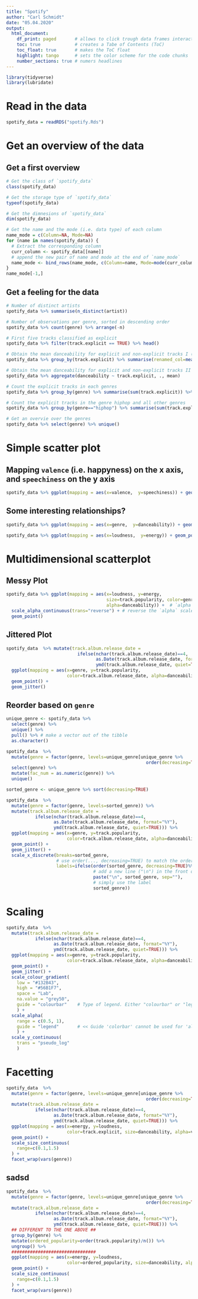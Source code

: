```yaml
---
title: "Spotify"
author: "Carl Schmidt"
date: "05.04.2020"
output: 
  html_document:
    df_print: paged       # allows to click trough data frames interactively
    toc: true             # creates a Tabe of Contents (ToC)
    toc_float: true       # makes the ToC float
    highlight: tango      # sets the color scheme for the code chunks
    number_sections: true # numers headlines
---
```


```r
library(tidyverse)
library(lubridate)
```

# Read in the data
```r
spotify_data = readRDS("spotify.Rds")
```

# Get an overview of the data

## Get a first overview
```r
# Get the class of `spotify_data`
class(spotify_data)

# Get the storage type of `spotify_data`
typeof(spotify_data)

# Get the dimnesions of `spotify_data`
dim(spotify_data)

# Get the name and the mode (i.e. data type) of each column
name_mode = c(Column=NA, Mode=NA)
for (name in names(spotify_data)) {
  # Extract the corresponding column
  curr_column <- spotify_data[[name]]
  # append the new pair of name and mode at the end of `name_mode`
  name_mode <- bind_rows(name_mode, c(Column=name, Mode=mode(curr_column)))
}
name_mode[-1,]
```

## Get a feeling for the data
```r
# Number of distinct artists
spotify_data %>% summarise(n_distinct(artist))

# Number of observations per genre, sorted in descending order
spotify_data %>% count(genre) %>% arrange(-n)

# First five tracks classified as explicit
spotify_data %>% filter(track.explicit == TRUE) %>% head()

# Obtain the mean danceability for explicit and non-explicit tracks I (does allow renaming)
spotify_data %>% group_by(track.explicit) %>% summarise(renamed_col=mean(danceability))

# Obtain the mean danceability for explicit and non-explicit tracks II (doesn't allow renaming)
spotify_data %>% aggregate(danceability ~ track.explicit, ., mean)

# Count the explicit tracks in each genres
spotify_data %>% group_by(genre) %>% summarise(sum(track.explicit)) %>% arrange(-`sum(track.explicit)`)

# Count the explicit tracks in the genre hiphop and all other genres
spotify_data %>% group_by(genre=="hiphop") %>% summarise(sum(track.explicit))

# Get an overvie over the genres
spotify_data %>% select(genre) %>% unique()
```

# Simple scatter plot

## Mapping `valence` (i.e. happyness) on the x axis, and `speechiness` on the y axis
```r
spotify_data %>% ggplot(mapping = aes(x=valence,  y=speechiness)) + geom_point()
```

## Some interesting relationships?
```r
spotify_data %>% ggplot(mapping = aes(x=genre,  y=danceability)) + geom_point()
```
```r
spotify_data %>% ggplot(mapping = aes(x=loudness,  y=energy)) + geom_point()
```

# Multidimensional scatterplot

## Messy Plot
```r
spotify_data %>% ggplot(mapping = aes(x=loudness, y=energy,
                                      size=track.popularity, color=genre,
                                      alpha=danceability)) +  # `alpha` does not work for `genre`!
  scale_alpha_continuous(trans="reverse") + # reverse the `alpha` scale
  geom_point()
```

## Jittered Plot
```r
spotify_data  %>% mutate(track.album.release_date =
                           ifelse(nchar(track.album.release_date)==4,
                                  as.Date(track.album.release_date, format="%Y"), 
                                  ymd(track.album.release_date, quiet=TRUE))) %>%
  ggplot(mapping = aes(x=genre, y=track.popularity,
                       color=track.album.release_date, alpha=danceability)) + 
  geom_point() +
  geom_jitter()
```

## Reorder based on `genre`
```r
unique_genre <- spotify_data %>%
  select(genre) %>% 
  unique() %>% 
  pull() %>% # make a vector out of the tibble
  as.character()

spotify_data  %>% 
  mutate(genre = factor(genre, levels=unique_genre[unique_genre %>%
                                                     order(decreasing=TRUE)])) %>% 
  select(genre) %>% 
  mutate(fac_num = as.numeric(genre)) %>% 
  unique()
```
```r
sorted_genre <- unique_genre %>% sort(decreasing=TRUE)

spotify_data  %>% 
  mutate(genre = factor(genre, levels=sorted_genre)) %>% 
  mutate(track.album.release_date =
           ifelse(nchar(track.album.release_date)==4,
                  as.Date(track.album.release_date, format="%Y"),
                  ymd(track.album.release_date, quiet=TRUE))) %>%
  ggplot(mapping = aes(x=genre, y=track.popularity,
                       color=track.album.release_date, alpha=danceability)) + 
  geom_point() +
  geom_jitter() + 
  scale_x_discrete(breaks=sorted_genre,
                   # use order(..., decreasing=TRUE) to match the order of `sorted_genre`
                   labels=ifelse(order(sorted_genre, decreasing=TRUE)%%2==0,
                                 # add a new line ("\n") in the front of the label
                                 paste("\n", sorted_genre, sep=""),
                                 # simply use the label
                                 sorted_genre))
```

# Scaling
```r
spotify_data  %>%
  mutate(track.album.release_date =
           ifelse(nchar(track.album.release_date)==4,
                  as.Date(track.album.release_date, format="%Y"),
                  ymd(track.album.release_date, quiet=TRUE))) %>%
  ggplot(mapping = aes(x=genre, y=track.popularity,
                       color=track.album.release_date, alpha=danceability)) + 
  geom_point() +
  geom_jitter() +
  scale_colour_gradient(
    low = "#132B43",
    high = "#56B1F7",
    space = "Lab",
    na.value = "grey50",
    guide = "colourbar"    # Type of legend. Either "colourbar" or "legend"
    ) +
  scale_alpha(
    range = c(0.5, 1),
    guide = "legend"       # << Guide 'colorbar' cannot be used for 'alpha'.>>
    ) +         
  scale_y_continuous(
    trans = "pseudo_log"
    )
```

# Facetting
```r
spotify_data  %>% 
  mutate(genre = factor(genre, levels=unique_genre[unique_genre %>%
                                                     order(decreasing=TRUE)])) %>% 
  mutate(track.album.release_date =
           ifelse(nchar(track.album.release_date)==4,
                  as.Date(track.album.release_date, format="%Y"),
                  ymd(track.album.release_date, quiet=TRUE))) %>%
  ggplot(mapping = aes(x=energy, y=loudness,
                       color=track.explicit, size=danceability, alpha=valence)) + 
  geom_point() +
  scale_size_continuous(
    range=c(0.1,1.5)
  ) + 
  facet_wrap(vars(genre))
```
## sadsd
```r
spotify_data  %>% 
  mutate(genre = factor(genre, levels=unique_genre[unique_genre %>%
                                                     order(decreasing=TRUE)])) %>% 
  mutate(track.album.release_date =
           ifelse(nchar(track.album.release_date)==4,
                  as.Date(track.album.release_date, format="%Y"),
                  ymd(track.album.release_date, quiet=TRUE))) %>%
  ## DIFFERENT TO THE ONE ABOVE ##
  group_by(genre) %>% 
  mutate(ordered_popularity=order(track.popularity)/n()) %>%
  ungroup() %>% 
  ################################
  ggplot(mapping = aes(x=energy, y=loudness,
                       color=ordered_popularity, size=danceability, alpha=valence)) + 
  geom_point() +
  scale_size_continuous(
    range=c(0.1,1.5)
  ) + 
  facet_wrap(vars(genre))
```

